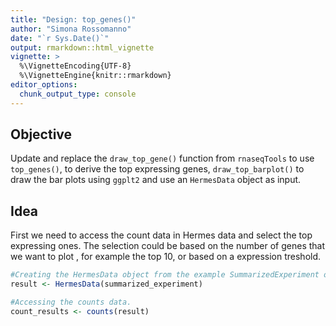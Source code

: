```yaml
---
title: "Design: top_genes()"
author: "Simona Rossomanno"
date: "`r Sys.Date()`"
output: rmarkdown::html_vignette
vignette: >
  %\VignetteEncoding{UTF-8}
  %\VignetteEngine{knitr::rmarkdown}
editor_options: 
  chunk_output_type: console
---
```


## Objective

Update and replace the `draw_top_gene()` function from `rnaseqTools` to use  `top_genes()`, to derive the top expressing genes, `draw_top_barplot()` to draw the bar plots using `ggplt2` and use an `HermesData` object as input.

## Idea
First we need to access the count data in Hermes data and select the top expressing ones. The selection could be based on the number of genes that we want to plot , for example the top 10, or based on a expression treshold.

```r
#Creating the HermesData object from the example SummarizedExperiment object.
result <- HermesData(summarized_experiment)

#Accessing the counts data.
count_results <- counts(result)
```